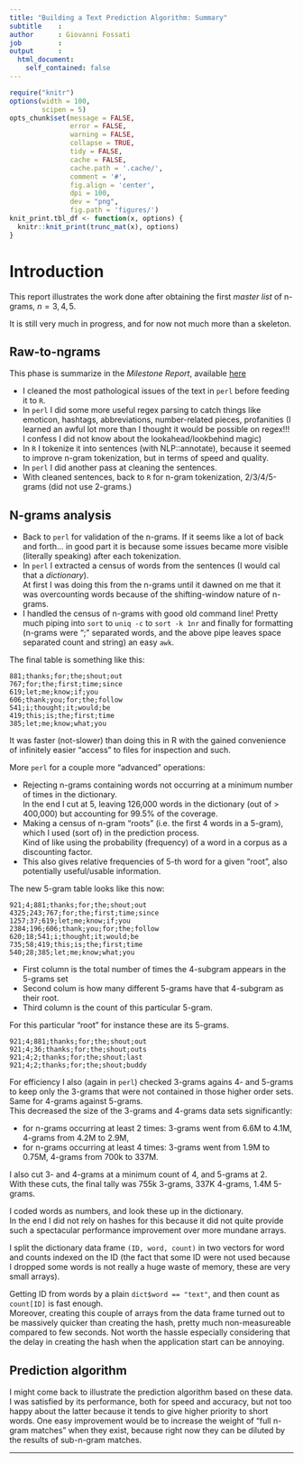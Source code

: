 ```yaml
---
title: "Building a Text Prediction Algorithm: Summary"
subtitle    : 
author      : Giovanni Fossati
job         : 
output      : 
  html_document:
    self_contained: false
---
```


```r
require("knitr")
options(width = 100, 
        scipen = 5)
opts_chunk$set(message = FALSE, 
               error = FALSE, 
               warning = FALSE, 
               collapse = TRUE, 
               tidy = FALSE,
               cache = FALSE, 
               cache.path = '.cache/', 
               comment = '#',
               fig.align = 'center', 
               dpi = 100, 
               dev = "png",
               fig.path = 'figures/')
knit_print.tbl_df <- function(x, options) {
  knitr::knit_print(trunc_mat(x), options)
}
```

<a name="SUMMARY"></a>

# Introduction

This report illustrates the work done after obtaining the first _master list_ of n-grams, $n = 3, 4, 5$.

It is still very much in progress, and for now not much more than a skeleton.

## Raw-to-ngrams

This phase is summarize in the _Milestone Report_, available
[here](http://pedrosan.github.io/DataScience/myTextPredictr/MilestoneReport/)

* I cleaned the most pathological issues of the text in `perl` before feeding it to `R`.  
* In `perl` I did some more useful regex parsing to catch things like emoticon, hashtags,
  abbreviations, number-related pieces, profanities (I learned an awful lot more than I thought it
  would be possible on regex!!!  I confess I did not know about the lookahead/lookbehind magic)
* In `R` I tokenize it into sentences (with NLP::annotate), because it seemed to improve n-gram 
  tokenization, but in terms of speed and quality.
* In `perl` I did another pass at cleaning the sentences.
* With cleaned sentences, back to `R` for n-gram tokenization, 2/3/4/5-grams (did not use 2-grams.)


## N-grams analysis

* Back to `perl` for validation of the n-grams.  If it seems like a lot of back and forth... in good part 
  it is because some issues became more visible (literally speaking) after each tokenization.
* In `perl` I extracted a census of words from the sentences (I would cal that a _dictionary_).    
  At first I was doing this from the n-grams until it dawned on me that it was overcounting words 
  because of the shifting-window nature of n-grams.
* I handled the census of n-grams with good old command line!  Pretty much piping into `sort` 
  to `uniq -c` to `sort -k 1nr` and finally for formatting (n-grams were ";" separated words, 
  and the above pipe leaves space separated count and string) an easy `awk`.  
  
The final table is something like this:

```
881;thanks;for;the;shout;out
767;for;the;first;time;since
619;let;me;know;if;you
606;thank;you;for;the;follow
541;i;thought;it;would;be
419;this;is;the;first;time
385;let;me;know;what;you
```

It was faster (not-slower) than doing this in R with the gained convenience of infinitely easier
"access" to files for inspection and such.

More `perl` for a couple more "advanced" operations:

* Rejecting n-grams containing words not occurring at a minimum number of times in the dictionary.    
  In the end I cut at 5, leaving 126,000 words in the dictionary (out of > 400,000) but accounting 
  for 99.5% of the coverage.
* Making a census of n-gram "roots" (i.e. the first 4 words in a 5-gram), which I used (sort of) 
  in the prediction process.    
  Kind of like using the probability (frequency) of a word in a corpus as a discounting factor.
* This also gives relative frequencies of 5-th word for a given "root", also potentially useful/usable information.

The new 5-gram table looks like this now:

```
921;4;881;thanks;for;the;shout;out
4325;243;767;for;the;first;time;since
1257;37;619;let;me;know;if;you
2384;196;606;thank;you;for;the;follow
620;18;541;i;thought;it;would;be
735;58;419;this;is;the;first;time
540;28;385;let;me;know;what;you
```

* First column is the total number of times the 4-subgram appears in the 5-grams set
* Second colum is how many different 5-grams have that 4-subgram as their root.
* Third column is the count of this particular 5-gram.

For this particular "root" for instance these are its 5-grams.

```
921;4;881;thanks;for;the;shout;out
921;4;36;thanks;for;the;shout;outs
921;4;2;thanks;for;the;shout;last
921;4;2;thanks;for;the;shout;buddy
```

For efficiency I also (again in `perl`) checked 3-grams agains 4- and 5-grams to keep only the 3-grams that 
were not contained in those higher order sets.  Same for 4-grams against 5-grams.    
This decreased the size of the 3-grams and 4-grams data sets significantly:

* for n-grams occurring at least 2 times: 3-grams went from 6.6M to 4.1M, 4-grams from 4.2M to 2.9M,
* for n-grams occurring at least 4 times: 3-grams went from 1.9M to 0.75M, 4-grams from 700k to 337M.

I also cut 3- and 4-grams at a minimum count of 4, and 5-grams at 2.    
With these cuts, the final tally was 755k 3-grams, 337K 4-grams, 1.4M 5-grams.

I coded words as numbers, and look these up in the dictionary.    
In the end I did not rely on hashes for this because it did not quite provide such a spectacular
performance improvement over more mundane arrays.  

I split the dictionary data frame `(ID, word, count)` in two vectors for word and counts indexed on 
the ID (the fact that some ID were not used because I dropped some words is not really a huge waste 
of memory, these are very small arrays).  

Getting ID from words by a plain `dict$word == "text"`, and then count as `count[ID]` is fast enough.    
Moreover, creating this couple of arrays from the data frame turned out to be massively quicker
than creating the hash, pretty much non-measureable compared to few seconds.  Not worth the hassle
especially considering that the delay in creating the hash when the application start can be annoying.


## Prediction algorithm

I might come back to illustrate the prediction algorithm based on these data.  
I was satisfied by its performance, both for speed and accuracy, but not too happy about the latter because it
tends to give higher priority to short words.  One easy improvement would be to increase the weight of
"full n-gram matches" when they exist, because right now they can be diluted by the results of sub-n-gram matches.

---

